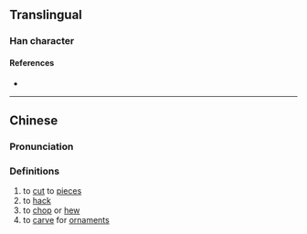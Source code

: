 {{character info}}
==Translingual==

===Han character===
{{Han char|rn=18|rad=刀|as=10|sn=12|four=|canj=RMLN|ids=⿰𠁁刂}}

====References====
* {{Han ref|kx=0142.370|hdz=10352.040|uh=34F8|ud=13560}}

----

==Chinese==
{{zh-forms}}

===Pronunciation===
{{zh-pron
|m=zhuō
|c=coek3,sau2,zoek3
|mc=
|oc=
|ma=
|cat=v
}}

===Definitions===
{{zh-hanzi}}

# to [[cut]] to [[piece]]s
# to [[hack]]
# to [[chop]] or [[hew]]
# to [[carve]] for [[ornament]]s